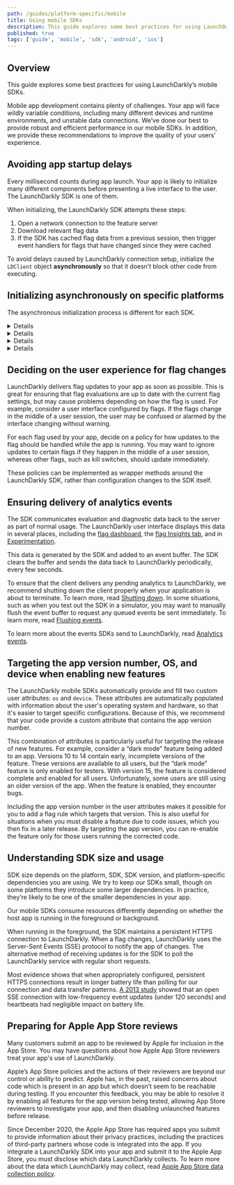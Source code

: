 ```yaml
---
path: /guides/platform-specific/mobile
title: Using mobile SDKs
description: This guide explores some best practices for using LaunchDarkly's mobile SDKs.
published: true
tags: ['guide', 'mobile', 'sdk', 'android', 'ios']
---
```


## Overview

This guide explores some best practices for using LaunchDarkly’s mobile SDKs.

Mobile app development contains plenty of challenges. Your app will face wildly variable conditions, including many different devices and runtime environments, and unstable data connections. We’ve done our best to provide robust and efficient performance in our mobile SDKs. In addition, we provide these recommendations to improve the quality of your users' experience.

## Avoiding app startup delays

Every millisecond counts during app launch. Your app is likely to initialize many different components before presenting a live interface to the user. The LaunchDarkly SDK is one of them.

When initializing, the LaunchDarkly SDK attempts these steps:

1. Open a network connection to the feature server
2. Download relevant flag data
3. If the SDK has cached flag data from a previous session, then trigger event handlers for flags that have changed since they were cached

To avoid delays caused by LaunchDarkly connection setup, initialize the `LDClient` object **asynchronously** so that it doesn’t block other code from executing.

## Initializing asynchronously on specific platforms

The asynchronous initialization process is different for each SDK.

<Details summary="Expand .NET (client-side) initialization process">

### .NET (client-side)

We recommend using `LdClient.InitAsync(key, user)` to initialize the SDK, as it runs asynchronously.

The alternative method, `LdClient.Init(key, user, timeout)` blocks until either it has retrieved flag data or it has exceeded the timeout period.

To learn more, read [Getting started](/sdk/client-side/dotnet#getting-started) in the [.NET (client-side) SDK reference](/sdk/client-side/dotnet) topic.

</Details>

<Details summary="Expand Android initialization process">

### Android

The Android SDK’s `LDClient.init()` method takes, as its fourth parameter, a timeout integer which specifies the maximum number of seconds the SDK can wait for a response from the server.

Depending on how `init()` is called, the SDK may block the current thread until either the flags are retrieved or the timeout period is exceeded. If `init()` is called in the main app thread, the rest of the app startup will be blocked until this call completes, resulting in poor user experience.

To ensure that `LDClient.init()` doesn’t block the rest of the app, use any of these techniques:

* Provide `init()` a timeout value of `0`. The `init()` method returns an `LDClient` immediately but continues creating the connection in the background. If cached flag data is available from a previous execution, any invocation of a [`variation()`](https://docs.launchdarkly.com/sdk/features/evaluating#android) method will use that cached data until the SDK receives fresh data. Otherwise, it will use the fallback value specified in the invocation. You can also use [change listeners](https://docs.launchdarkly.com/sdk/features/flag-changes#android) to respond when the SDK updates the flag cache.
* Call [this overload for](https://launchdarkly.github.io/android-client-sdk/com/launchdarkly/sdk/android/LDClient.html#init-android.app.Application-com.launchdarkly.sdk.android.LDConfig-com.launchdarkly.sdk.LDUser-) `init()` which returns a `Future`. Wait for it to complete on a separate thread/executor to implement a timeout behavior without blocking the application using `future.get(timeout)`.
* Move the `init()` call to its own thread.

To learn more, read [Getting started](/sdk/client-side/android#getting-started) in the [Android SDK reference](/sdk/client-side/android) topic.

</Details>

<Details summary="Expand iOS initialization process">

### iOS

`LDClient.start()` executes asynchronously to avoid blocking the main thread. To execute code as soon as flags have been retrieved, `start()` supports an optional `completion` handler.

You can also provide a `startWaitSeconds` timeout value to set a maximum waiting period for establishing the connection. A `timedOut` boolean will be supplied to the `completion` closure, indicating whether the connection timed out.

To learn more, read [Getting started](/sdk/client-side/ios#getting-started) in the [iOS SDK reference](/sdk/client-side/ios) topic.

</Details>

<Details summary="Expand React Native initialization process">

### React Native

We recommend using `await LDClient.configure()` to initialize the SDK, which returns a Promise.

The `LDClient.configure()` method takes, as an optional third parameter, a timeout number, and blocks until either it has retrieved flag data or it has exceeded the timeout period.

To learn more, read [Getting started](/sdk/client-side/react/react-native#getting-started) in the [React Native SDK reference](/sdk/client-side/react/react-native) topic.

</Details>

## Deciding on the user experience for flag changes

LaunchDarkly delivers flag updates to your app as soon as possible. This is great for ensuring that flag evaluations are up to date with the current flag settings, but may cause problems depending on how the flag is used. For example, consider a user interface configured by flags. If the flags change in the middle of a user session, the user may be confused or alarmed by the interface changing without warning.

For each flag used by your app, decide on a policy for how updates to the flag should be handled while the app is running. You may want to ignore updates to certain flags if they happen in the middle of a user session, whereas other flags, such as kill switches, should update immediately.

These policies can be implemented as wrapper methods around the LaunchDarkly SDK, rather than configuration changes to the SDK itself.

## Ensuring delivery of analytics events

The SDK communicates evaluation and diagnostic data back to the server as part of normal usage. The LaunchDarkly user interface displays this data in several places, including the [flag dashboard](/home/organize/dashboard), the [flag Insights tab](/home/flags/insights), and in [Experimentation](/home/about-experimentation).

This data is generated by the SDK and added to an event buffer. The SDK clears the buffer and sends the data back to LaunchDarkly periodically, every few seconds.

To ensure that the client delivers any pending analytics to LaunchDarkly, we recommend shutting down the client properly when your application is about to terminate. To learn more, read [Shutting down](/sdk/features/shutdown). In some situations, such as when you test out the SDK in a simulator, you may want to manually flush the event buffer to request any queued events be sent immediately. To learn more, read [Flushing events](/sdk/features/flush).

To learn more about the events SDKs send to LaunchDarkly, read [Analytics events](/sdk/concepts/events).

## Targeting the app version number, OS, and device when enabling new features

The LaunchDarkly mobile SDKs automatically provide and fill two custom user attributes: `os` and `device`. These attributes are automatically populated with information about the user's operating system and hardware, so that it's easier to target specific configurations. Because of this, we recommend that your code provide a custom attribute that contains the app version number.

This combination of attributes is particularly useful for targeting the release of new features. For example, consider a “dark mode” feature being added to an app. Versions 10 to 14 contain early, incomplete versions of the feature. These versions are available to all users, but the “dark mode” feature is only enabled for testers. With version 15, the feature is considered complete and enabled for all users. Unfortunately, some users are still using an older version of the app. When the feature is enabled, they encounter bugs.

Including the app version number in the user attributes makes it possible for you to add a flag rule which targets that version. This is also useful for situations when you must disable a feature due to code issues, which you then fix in a later release. By targeting the app version, you can re-enable the feature only for those users running the corrected code.

## Understanding SDK size and usage

SDK size depends on the platform, SDK, SDK version, and platform-specific dependencies you are using. We try to keep our SDKs small, though on some platforms they introduce some larger dependencies. In practice, they’re likely to be one of the smaller dependencies in your app.

Our mobile SDKs consume resources differently depending on whether the host app is running in the foreground or background.

When running in the foreground, the SDK maintains a persistent HTTPS connection to LaunchDarkly. When a flag changes, LaunchDarkly uses the Server-Sent Events (SSE) protocol to notify the app of changes. The alternative method of receiving updates is for the SDK to poll the LaunchDarkly service with regular short requests.

Most evidence shows that when appropriately configured, persistent HTTPS connections result in longer battery life than polling for our connection and data transfer patterns. [A 2013 study](http://kth.diva-portal.org/smash/record.jsf?pid=diva2%3A874674&dswid=-8201) showed that an open SSE connection with low-frequency event updates (under 120 seconds) and heartbeats had negligible impact on battery life.

## Preparing for Apple App Store reviews

Many customers submit an app to be reviewed by Apple for inclusion in the App Store. You may have questions about how Apple App Store reviewers treat your app's use of LaunchDarkly.

Apple’s App Store policies and the actions of their reviewers are beyond our control or ability to predict. Apple has, in the past, raised concerns about code which is present in an app but which doesn’t seem to be reachable during testing. If you encounter this feedback, you may be able to resolve it by enabling all features for the app version being tested, allowing App Store reviewers to investigate your app, and then disabling unlaunched features before release.

Since December 2020, the Apple App Store has required apps you submit to provide information about their privacy practices, including the practices of third-party partners whose code is integrated into the app. If you integrate a LaunchDarkly SDK into your app and submit it to the Apple App Store, you must disclose which data LaunchDarkly collects. To learn more about the data which LaunchDarkly may collect, read [Apple App Store data collection policy](https://docs.launchdarkly.com/sdk/concepts/apple-app-store).
